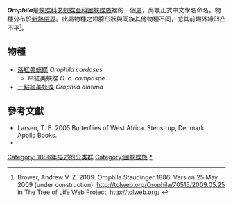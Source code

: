{{noteTA
|G1=Butterfly
}}
{{Italic title}}
{{Automatic Taxobox
| taxon = Orophila
| authority = Staudinger, [1886]
| type_species = [[落紅美蛺蝶|落紅美蛺蝶]]<br />''Orophila cardases''
| type_species_authority = (Hewitson, 1869)
| subdivision_ranks = 物種
| subdivision = 共2種，詳見正文。
| synonyms =
* ''Odontosama'' <small>Aurivillius, 1929</small>
}}

'''''Orophila'''''是[[蛺蝶科|蛺蝶科]][[苾蛺蝶亞科|苾蛺蝶亞科]][[圖蛺蝶族|圖蛺蝶族]]裡的一個[[屬|屬]]，尚無正式中文學名命名。物種分布於[[新熱帶界|新熱帶界]]。此屬物種之翅膀形狀與同族其他物種不同，尤其前翅外緣凹凸不平<ref>Brower, Andrew V. Z. 2009. Orophila Staudinger 1886. Version 25 May 2009 (under construction). http://tolweb.org/Orophila/70515/2009.05.25 {{Wayback|url=http://tolweb.org/Orophila/70515/2009.05.25 |date=20160331192241 }} in The Tree of Life Web Project, http://tolweb.org/ {{Wayback|url=http://tolweb.org/ |date=20110515100516 }}</ref>。

== 物種 ==
* [[落紅美蛺蝶|落紅美蛺蝶]] ''Orophila cardases''
** 串紅美蛺蝶 ''O. c. campaspe''
* [[一點紅美蛺蝶|一點紅美蛺蝶]] ''Orophila diotima''

== 參考文獻 ==
<references/>
* Larsen, T. B. 2005 Butterflies of West Africa. Stenstrup, Denmark: Apollo Books.
* {{Cite book | author = 寿建新 周尧 李宇飞 | title = 世界蝴蝶分類名錄 | location = 中國 | publisher = 陝西科學技術出版社 | date = 2006-04-01 | ISBN = 9787536936768 | language= zh-hans }}

{{Commons category|Orophila}}

{{苾蛺蝶亞科}}

{{taxonbar}}
[[Category:_1886年描述的分类群|Category: 1886年描述的分类群]]
[[Category:圖蛺蝶族|Category:圖蛺蝶族]]
[[Category:Orophila|*]]